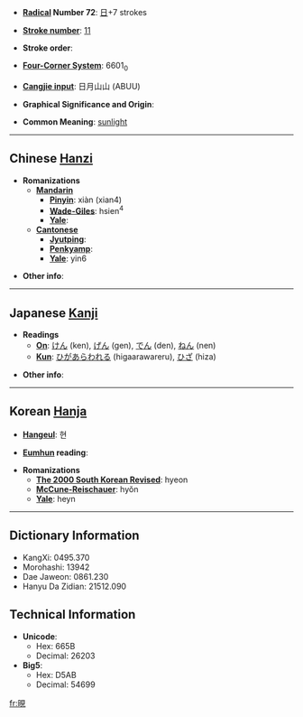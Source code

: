 * '''[[Wiktionary:Chinese radical index| Radical]] Number 72''': [[Wiktionary:Chinese radical index 日|日]]+7 strokes

* '''[[Wiktionary:Chinese total strokes index|Stroke number]]''': [[Wiktionary:Chinese total strokes index 11|11]]

* '''Stroke order''': 

* '''[[Wiktionary:Chinese four corner index|Four-Corner System]]''': 6601<sub>0</sub>

* '''[[Wiktionary:Chinese Cangjie index|Cangjie input]]''': 日月山山 (ABUU)

* '''Graphical Significance and Origin''': 

* '''Common Meaning''': [[sunlight]]

----

== Chinese [[Hanzi]] ==

* '''Romanizations'''
** '''[[Mandarin]]'''
*** '''[[Pinyin]]''': xiàn (xian4)
*** '''[[Wade-Giles]]''': hsien<sup>4</sup>
*** '''[[Yale]]''': 
** '''[[Cantonese]]'''
*** '''[[Jyutping]]''':
*** '''[[Penkyamp]]''': 
*** '''[[Yale]]''': yin6

* '''Other info''': 

----

== Japanese [[Kanji]] ==

* '''Readings'''
** '''[[On]]''': [[けん]] (ken), [[げん]] (gen), [[でん]] (den), [[ねん]] (nen)
** '''[[Kun]]''': [[ひがあらわれる]] (higaarawareru), [[ひざ]] (hiza)

* '''Other info''':  

----

== Korean [[Hanja]] ==

* '''[[Hangeul]]''': 현

* '''[[Eumhun]] reading''': 

* '''Romanizations'''
** '''[[The 2000 South Korean Revised Romanization|The 2000 South Korean Revised]]''': hyeon
** '''[[McCune-Reischauer]]''': hyŏn
** '''[[Yale]]''': heyn

----

== Dictionary Information ==

* KangXi: 0495.370
* Morohashi: 13942
* Dae Jaweon: 0861.230
* Hanyu Da Zidian: 21512.090

== Technical Information ==

* '''Unicode''':
** Hex: 665B
** Decimal: 26203
* '''Big5''':
** Hex: D5AB
** Decimal: 54699

[[fr:晛]]